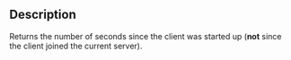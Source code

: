 {{Lua/Function |
  returns = number |
  prototype = Client:GetElapsedSeconds() |
}}

==Description==
Returns the number of seconds since the client was started up ('''not''' since the client joined the current server).